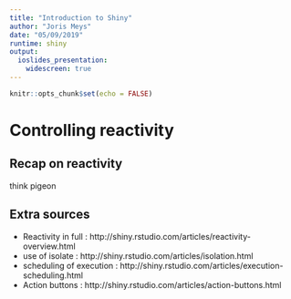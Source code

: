 ```yaml
---
title: "Introduction to Shiny"
author: "Joris Meys"
date: "05/09/2019"
runtime: shiny
output: 
  ioslides_presentation:
    widescreen: true
---
```


```r
knitr::opts_chunk$set(echo = FALSE)
```

# Controlling reactivity

## Recap on reactivity

think pigeon


## Extra sources

 - Reactivity in full : http://shiny.rstudio.com/articles/reactivity-overview.html
 - use of isolate : http://shiny.rstudio.com/articles/isolation.html
 - scheduling of execution : http://shiny.rstudio.com/articles/execution-scheduling.html
 - Action buttons : http://shiny.rstudio.com/articles/action-buttons.html
 
